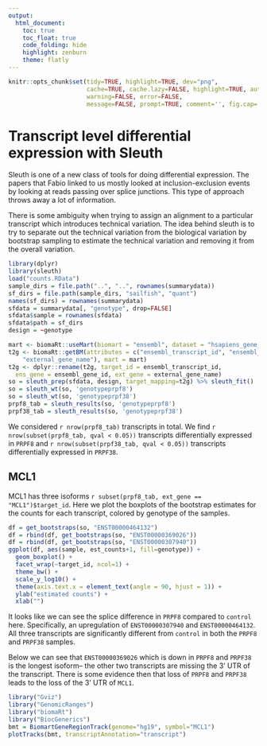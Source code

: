 ```yaml
---
output:
  html_document:
    toc: true
    toc_float: true
    code_folding: hide
    highlight: zenburn
    theme: flatly
---
```


```r
knitr::opts_chunk$set(tidy=TRUE, highlight=TRUE, dev="png",
                      cache=TRUE, cache.lazy=FALSE, highlight=TRUE, autodep=TRUE,
                      warning=FALSE, error=FALSE,
                      message=FALSE, prompt=TRUE, comment='', fig.cap='')
```

# Transcript level differential expression with Sleuth
Sleuth is one of a new class of tools for doing differential expression.
The papers that Fabio linked to us mostly looked at inclusion-exclusion
events by looking at reads passing over splice junctions. This type of
approach throws away a lot of information.

There is some ambiguity when trying to assign an alignment to a
particular transcript which introduces technical variation.
The idea behind sleuth is to try to separate out the technical variation
from the biological variation by bootstrap sampling to estimate the technical
variation and removing it from the overall variation.

```r
library(dplyr)
library(sleuth)
load("counts.RData")
sample_dirs = file.path("..", "..", rownames(summarydata))
sf_dirs = file.path(sample_dirs, "sailfish", "quant")
names(sf_dirs) = rownames(summarydata)
sfdata = summarydata[, "genotype", drop=FALSE]
sfdata$sample = rownames(sfdata)
sfdata$path = sf_dirs
design = ~genotype
```

```r
mart <- biomaRt::useMart(biomart = "ensembl", dataset = "hsapiens_gene_ensembl")
t2g <- biomaRt::getBM(attributes = c("ensembl_transcript_id", "ensembl_gene_id",
    "external_gene_name"), mart = mart)
t2g <- dplyr::rename(t2g, target_id = ensembl_transcript_id,
  ens_gene = ensembl_gene_id, ext_gene = external_gene_name)
so = sleuth_prep(sfdata, design, target_mapping=t2g) %>% sleuth_fit()
so = sleuth_wt(so, 'genotypeprpf8')
so = sleuth_wt(so, 'genotypeprpf38')
prpf8_tab = sleuth_results(so, 'genotypeprpf8')
prpf38_tab = sleuth_results(so, 'genotypeprpf38')
```

We considered `r nrow(prpf8_tab)` transcripts in total.
We find `r nrow(subset(prpf8_tab, qval < 0.05))` transcripts differentially
expressed in `PRPF8` and `r nrow(subset(prpf38_tab, qval < 0.05))` transcripts
differentially expressed in `PRPF38`.

## MCL1
MCL1 has three isoforms `r subset(prpf8_tab, ext_gene == "MCL1")$target_id`.
Here we plot the boxplots of the bootstrap estimates for the counts for each
transcript, colored by genotype of the samples.

```r
df = get_bootstraps(so, "ENST00000464132")
df = rbind(df, get_bootstraps(so, "ENST00000369026"))
df = rbind(df, get_bootstraps(so, "ENST00000307940"))
ggplot(df, aes(sample, est_counts+1, fill=genotype)) +
  geom_boxplot() +
  facet_wrap(~target_id, ncol=1) +
  theme_bw() +
  scale_y_log10() +
  theme(axis.text.x = element_text(angle = 90, hjust = 1)) +
  ylab("estimated counts") +
  xlab("")
```

It looks like we can see the splice difference in `PRPF8` compared
to `control` here. Specifically, an upregulation of `ENST00000307940`
and `ENST00000464132`. All three transcripts are significantly different
from `control` in both the `PRPF8` and `PRPF38` samples.

Below we can see that `ENST00000369026` which is down in `PRPF8` and `PRPF38`
is the longest isoform-- the other two transcripts are missing the 3' UTR of
the transcript. There is some evidence then that loss of `PRPF8` and `PRPF38`
leads to the loss of the 3' UTR of `MCL1`.

```r
library("Gviz")
library("GenomicRanges")
library("biomaRt")
library("BiocGenerics")
bmt = BiomartGeneRegionTrack(genome="hg19", symbol="MCL1")
plotTracks(bmt, transcriptAnnotation="transcript")
```
